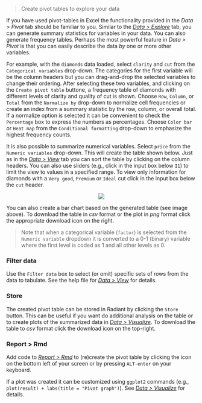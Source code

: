 > Create pivot tables to explore your data

If you have used pivot-tables in Excel the functionality provided in the _Data > Pivot_ tab should be familiar to you. Similar to the <a href="https://radiant-rstats.github.io/docs/data/explore.html" target="_blank">_Data > Explore_</a> tab, you can generate summary statistics for variables in your data. You can also generate frequency tables. Perhaps the most powerful feature in _Data > Pivot_ is that you can easily describe the data _by_ one or more other variables.

For example, with the `diamonds` data loaded, select `clarity` and `cut` from the `Categorical variables` drop-down. The categories for the first variable will be the column headers but you can drag-and-drop the selected variables to change their ordering. After selecting these two variables, and clicking on the `Create pivot table` buttone, a frequency table of diamonds with different levels of clarity and quality of cut is shown. Choose `Row`, `Column`, or `Total` from the `Normalize by` drop-down to normalize cell frequencies or create an index from a summary statistic by the row, column, or overall total. If a normalize option is selected it can be convenient to check the `Percentage` box to express the numbers as percentages. Choose `Color bar` or `Heat map` from the `Conditional formatting` drop-down to emphasize the highest frequency counts.

It is also possible to summarize numerical variables. Select `price` from the `Numeric variables` drop-down. This will create the table shown below. Just as in the <a href="https://radiant-rstats.github.io/docs/data/view.html" target="_blank">_Data > View_</a> tab you can sort the table by clicking on the column headers. You can also use sliders (e.g., click in the input box below `I1`) to limit the view to values in a specified range. To view only information for diamonds with a `Very good`, `Premium` or `Ideal` cut click in the input box below the `cut` header.

<p align="center"><img src="https://radiant-rstats.github.io/docs/data/figures/pivotr.png"></p>

You can also create a bar chart based on the generated table (see image above). To download the table in _csv_ format or the plot in _png_ format click the appropriate download icon on the right.

> Note that when a categorical variable (`factor`) is selected from the `Numeric variable` dropdown it is converted to a 0-1 (binary) variable where the first level is coded as 1 and all other levels as 0.

### Filter data

Use the `Filter data` box to select (or omit) specific sets of rows from the data to tabulate. See the help file for <a href="https://radiant-rstats.github.io/docs/data/view.html" target="_blank">_Data > View_</a> for details.

### Store

The created pivot table can be stored in Radiant by clicking the `Store` button. This can be useful if you want do additional analysis on the table or to create plots of the summarized data in <a href="https://radiant-rstats.github.io/docs/data/visualize.html" target="_blank">_Data > Visualize_</a>. To download the table to _csv_ format click the download icon on the top-right.

### Report > Rmd

Add code to <a href="https://radiant-rstats.github.io/docs/data/report.html" target="_blank">_Report > Rmd_</a> to (re)create the pivot table by clicking the <i title="report results" class="fa fa-edit"></i> icon on the bottom left of your screen or by pressing `ALT-enter` on your keyboard. 

If a plot was created it can be customized using `ggplot2` commands (e.g., `plot(result) + labs(title = "Pivot graph")`). See <a href="https://radiant-rstats.github.io/docs/data/visualize.html" target="_blank">_Data > Visualize_</a> for details.
